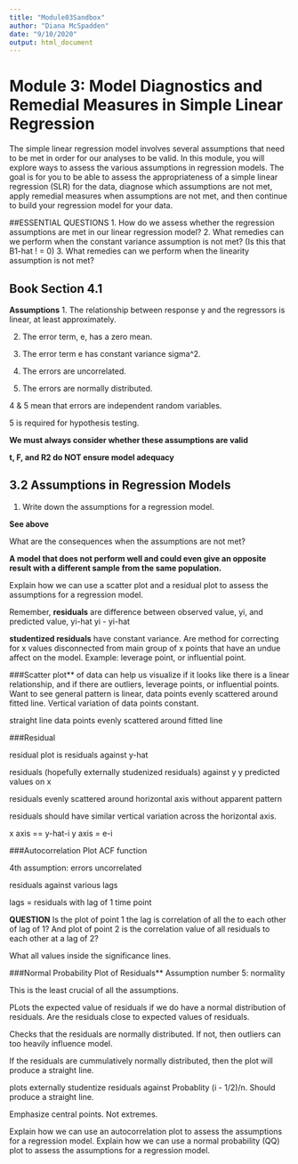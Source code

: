 ```yaml
---
title: "Module03Sandbox"
author: "Diana McSpadden"
date: "9/10/2020"
output: html_document
---
```


# Module 3: Model Diagnostics and Remedial Measures in Simple Linear Regression

The simple linear regression model involves several assumptions that need to be met in order for our analyses to be valid. In this module, you will explore ways to assess the various assumptions in regression models. The goal is for you to be able to assess the appropriateness of a simple linear regression (SLR) for the data, diagnose which assumptions are not met, apply remedial measures when assumptions are not met, and then continue to build your regression model for your data.

##ESSENTIAL QUESTIONS
1. How do we assess whether the regression assumptions are met in our linear regression model?
2. What remedies can we perform when the constant variance assumption is not met? 
(Is this that B1-hat ! = 0)
3. What remedies can we perform when the linearity assumption is not met?


## Book Section 4.1
**Assumptions**
1. The relationship between response y and the regressors is linear, at least approximately.

2. The error term, e, has a zero mean.

3. The error term e has constant variance sigma^2.

4. The errors are uncorrelated.

5. The errors are normally distributed.

4 & 5 mean that errors are independent random variables.

5 is required for hypothesis testing.

**We must always consider whether these assumptions are valid**

**t, F, and R2 do NOT ensure model adequacy**

## 3.2 Assumptions in Regression Models

1. Write down the assumptions for a regression model. 

**See above**

What are the consequences when the assumptions are not met? 

**A model that does not perform well and could even give an opposite result with a different sample from the same population.**

Explain how we can use a scatter plot and a residual plot to assess the assumptions for a regression model. 

Remember, **residuals** are difference between observed value, yi, and predicted value, yi-hat
yi - yi-hat

**studentized residuals** have constant variance. Are method for correcting for x values disconnected from main group of x points that have an undue affect on the model. Example: leverage point, or influential point.

###Scatter plot** 
of data can help us visualize if it looks like there is a linear relationship, and if there are outliers, leverage points, or influential points. Want to see general pattern is linear, data points evenly scattered around fitted line. Vertical variation of data points constant.

straight line
data points evenly scattered around fitted line


###Residual 

residual plot is residuals against y-hat

residuals (hopefully externally studenized residuals) against y 
y predicted values on x

residuals evenly scattered around horizontal axis without apparent pattern

residuals should have similar vertical variation across the horizontal axis.

x axis == y-hat-i
y axis = e-i

###Autocorrelation Plot
ACF function

4th assumption: errors uncorrelated

residuals against various lags

lags = residuals with lag of 1 time point

**QUESTION** Is the plot of point 1 the lag is correlation of all the  to each other of lag of 1? And plot of point 2 is the correlation value of all residuals to each other at a lag of 2?

What all values inside the significance lines.

###Normal Probability Plot of Residuals**
Assumption number 5: normality

This is the least crucial of all the assumptions.

PLots the expected value of residuals if we do have a normal distribution of residuals. Are the residuals close to expected values of residuals.

Checks that the residuals are normally distributed. If not, then outliers can too heavily influence model.

If the residuals are cummulatively normally distributed, then the plot will produce a straight line.

plots externally studentize residuals against Probablity (i - 1/2)/n. Should produce a straight line.

Emphasize central points. Not extremes.



Explain how we can use an autocorrelation plot to assess the assumptions for a regression model. 
Explain how we can use a normal probability (QQ) plot to assess the assumptions for a regression model.
